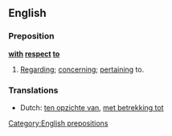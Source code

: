 ==English==
===Preposition===
'''[[with]] [[respect]] [[to]]'''
# [[regarding|Regarding]]; [[concerning]]; [[pertaining]] to.

===Translations===
*Dutch: [[ten opzichte van]], [[met betrekking tot]]

[[Category:English prepositions]]
